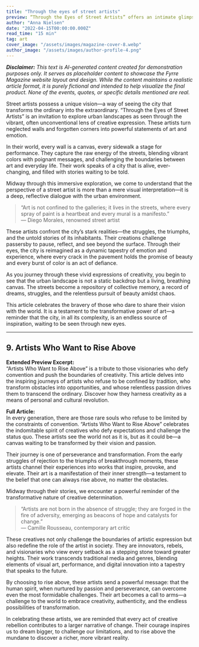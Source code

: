 ```yaml
---
title: "Through the eyes of street artists"
preview: “Through the Eyes of Street Artists” offers an intimate glimpse into the creative soul of urban expression. This article invites you to experience the world from the perspective of those who transform concrete into canvases and alleys into open-air galleries. Discover how these artists interpret the city’s pulse and reveal hidden narratives through their work.
author: "Anna Nielsen"
date: "2022-04-15T00:00:00.000Z"
read_time: "15 min"
tag: art
cover_image: "/assets/images/magazine-cover-8.webp"
author_image: "/assets/images/author-profile-4.png"
---
```


_**Disclaimer:** This text is AI-generated content created for demonstration purposes only. It serves as placeholder content to showcase the Fyrre Magazine website layout and design. While the content maintains a realistic article format, it is purely fictional and intended to help visualize the final product. None of the events, quotes, or specific details mentioned are real._

Street artists possess a unique vision—a way of seeing the city that transforms the ordinary into the extraordinary. “Through the Eyes of Street Artists” is an invitation to explore urban landscapes as seen through the vibrant, often unconventional lens of creative expression. These artists turn neglected walls and forgotten corners into powerful statements of art and emotion.

In their world, every wall is a canvas, every sidewalk a stage for performance. They capture the raw energy of the streets, blending vibrant colors with poignant messages, and challenging the boundaries between art and everyday life. Their work speaks of a city that is alive, ever-changing, and filled with stories waiting to be told.

Midway through this immersive exploration, we come to understand that the perspective of a street artist is more than a mere visual interpretation—it is a deep, reflective dialogue with the urban environment.

> “Art is not confined to the galleries; it lives in the streets, where every spray of paint is a heartbeat and every mural is a manifesto.”  
> — Diego Morales, renowned street artist

These artists confront the city’s stark realities—the struggles, the triumphs, and the untold stories of its inhabitants. Their creations challenge passersby to pause, reflect, and see beyond the surface. Through their eyes, the city is reimagined as a dynamic tapestry of emotion and experience, where every crack in the pavement holds the promise of beauty and every burst of color is an act of defiance.

As you journey through these vivid expressions of creativity, you begin to see that the urban landscape is not a static backdrop but a living, breathing canvas. The streets become a repository of collective memory, a record of dreams, struggles, and the relentless pursuit of beauty amidst chaos.

This article celebrates the bravery of those who dare to share their vision with the world. It is a testament to the transformative power of art—a reminder that the city, in all its complexity, is an endless source of inspiration, waiting to be seen through new eyes.

---

## 9. **Artists Who Want to Rise Above**

**Extended Preview Excerpt:**  
“Artists Who Want to Rise Above” is a tribute to those visionaries who defy convention and push the boundaries of creativity. This article delves into the inspiring journeys of artists who refuse to be confined by tradition, who transform obstacles into opportunities, and whose relentless passion drives them to transcend the ordinary. Discover how they harness creativity as a means of personal and cultural revolution.

**Full Article:**  
In every generation, there are those rare souls who refuse to be limited by the constraints of convention. “Artists Who Want to Rise Above” celebrates the indomitable spirit of creatives who defy expectations and challenge the status quo. These artists see the world not as it is, but as it could be—a canvas waiting to be transformed by their vision and passion.

Their journey is one of perseverance and transformation. From the early struggles of rejection to the triumphs of breakthrough moments, these artists channel their experiences into works that inspire, provoke, and elevate. Their art is a manifestation of their inner strength—a testament to the belief that one can always rise above, no matter the obstacles.

Midway through their stories, we encounter a powerful reminder of the transformative nature of creative determination.

> “Artists are not born in the absence of struggle; they are forged in the fire of adversity, emerging as beacons of hope and catalysts for change.”  
> — Camille Rousseau, contemporary art critic

These creatives not only challenge the boundaries of artistic expression but also redefine the role of the artist in society. They are innovators, rebels, and visionaries who view every setback as a stepping stone toward greater heights. Their work transcends traditional media and genres, blending elements of visual art, performance, and digital innovation into a tapestry that speaks to the future.

By choosing to rise above, these artists send a powerful message: that the human spirit, when nurtured by passion and perseverance, can overcome even the most formidable challenges. Their art becomes a call to arms—a challenge to the world to embrace creativity, authenticity, and the endless possibilities of transformation.

In celebrating these artists, we are reminded that every act of creative rebellion contributes to a larger narrative of change. Their courage inspires us to dream bigger, to challenge our limitations, and to rise above the mundane to discover a richer, more vibrant reality.
